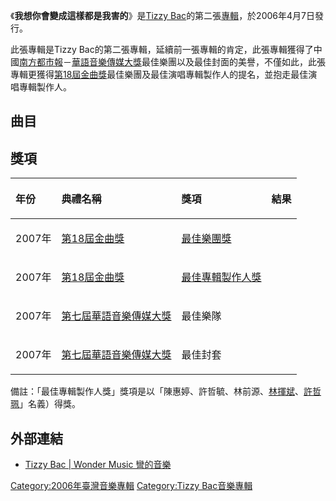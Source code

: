 {{notability unreferenced|time=2021-06-01}}
{{Unreferenced|time=2021-12-11T02:20:15+00:00}}
{{Infobox Album
| Name            = 我想你會變成這樣都是我害的
| Type            = 專輯
| Artist          = [[Tizzy_Bac|Tizzy Bac]]
| Cover           = Tizzy02-02.jpg
| Released        = 2006年4月7日
| Recorded        = 
| Genre           = [[另類搖滾|另類搖滾]] 
| Length          = 1:09:37
| Label           = [[彎的音樂|彎的音樂]]
| Producer        = Tizzy Bac、[[林揮斌|林揮斌]]、[[許哲珮|許哲珮]]
| Chart position  = 
| Last album      = [[什麼事都叫我分心|什麼事都叫我分心]]<br />（2003年）
| This album      =  '''我想你會變成這樣都是我害的''' <br />（2006年）
| Next album      = [[聊聊吧|聊聊吧]] <br />（2007年）
| Misc            = {{Singles
 | Name           = 我想你會變成這樣都是我害的
 | Type           = 專輯
 | Single 1       = [[查理布朗與露西|查理布朗與露西]]
 | Single 1 date  = 2004年2月12日
  }}
}}

《'''我想你會變成這樣都是我害的'''》是[[Tizzy_Bac|Tizzy Bac]]的第二張[[專輯|專輯]]，於2006年4月7日發行。

此張專輯是Tizzy Bac的第二張專輯，延續前一張專輯的肯定，此張專輯獲得了中國[[南方都市報|南方都市報]]－[[華語音樂傳媒大獎|華語音樂傳媒大獎]]最佳樂團以及最佳封面的美譽，不僅如此，此張專輯更獲得[[第18屆金曲獎|第18屆金曲獎]]最佳樂團及最佳演唱專輯製作人的提名，並抱走最佳演唱專輯製作人。

== 曲目 ==
{{Tracklist
| total_length = 1:09:37

| all_arranger = 
| all_producer =

| title1 = Sideshow Bob
| music1 = Tizzy Bac
| lyrics1 = Tizzy Bac
| length1 = 6:18

| title2 = 我不小心
| music2 = Tizzy Bac
| lyrics2 = Tizzy Bac
| length2 = 5:39

| title3 = 田納西恰恰
| music3 = Tizzy Bac
| lyrics3 = Tizzy Bac
| length3 = 5:02

| title4 = 瘋狂的豬
| music4 = Tizzy Bac
| lyrics4 = Tizzy Bac
| length4 = 4:56

| title5 = 我又再度依戀上昨天
| music5 = Tizzy Bac
| lyrics5 = Tizzy Bac
| length5 = 4:39

| title6= 安東尼
| music6= Tizzy Bac
| lyrics6= Tizzy Bac
| length6= 5:04

| title7= 灰燼
| music7= Tizzy Bac
| lyrics7= Tizzy Bac
| length7= 5:23

| title8= 七年
| music8= Tizzy Bac
| lyrics8= Tizzy Bac
| length8= 5:06

| title9= Bad Dream, Holy Tears
| music9= Tizzy Bac
| lyrics9= Tizzy Bac
| length9= 5:20

| title10 = [[查理布朗與露西|查理布朗與露西]]
| music10 = Tizzy Bac
| lyrics10 = Tizzy Bac
| length10 = 6:27

| title11= Tissue Time
| music11= Tizzy Bac
| lyrics11= Tizzy Bac
| length11= 3:34

| title12 = 鞋貓夫人，Madame!!!
| music12 = Tizzy Bac
| lyrics12 = Tizzy Bac
| length12 = 5:33

| title13 = You'll See
| music13 = Tizzy Bac
| lyrics13 = Tizzy Bac
| length13 = 6:36
}}

== 獎項 ==
{| class="wikitable"
|-
!align="left"|年份
!align="left"|典禮名稱
!align="left"|獎項
!align="left"|結果
|-
|align="left"|2007年
|align="left"|[[第18屆金曲獎|第18屆金曲獎]]
|align="left"|[[最佳樂團獎_(金曲獎)|最佳樂團獎]]
|{{nom}}
|-
|align="left"|2007年
|align="left"|[[第18屆金曲獎|第18屆金曲獎]]
|align="left"|[[最佳專輯製作人獎_(金曲獎)|最佳專輯製作人獎]]
|{{won}}
|-
|align="left"|2007年
|align="left"|[[華語音樂傳媒大獎|第七屆華語音樂傳媒大獎]]
|align="left"|最佳樂隊
|{{won}}
|-
|align="left"|2007年
|align="left"|[[華語音樂傳媒大獎|第七屆華語音樂傳媒大獎]]
|align="left"|最佳封套
|{{won}}
|}
備註：「最佳專輯製作人獎」獎項是以「陳惠婷、許哲毓、林前源、[[林揮斌|林揮斌]]、[[許哲珮|許哲珮]]」名義）得獎。

== 外部連結 ==
*[http://www.wondermusic.com.tw/?page_id=158 Tizzy Bac | Wonder Music 彎的音樂] {{Wayback|url=http://www.wondermusic.com.tw/?page_id=158 |date=20150328164322 }}

{{Tizzy Bac}}

[[Category:2006年臺灣音樂專輯|Category:2006年臺灣音樂專輯]]
[[Category:Tizzy_Bac音樂專輯|Category:Tizzy Bac音樂專輯]]